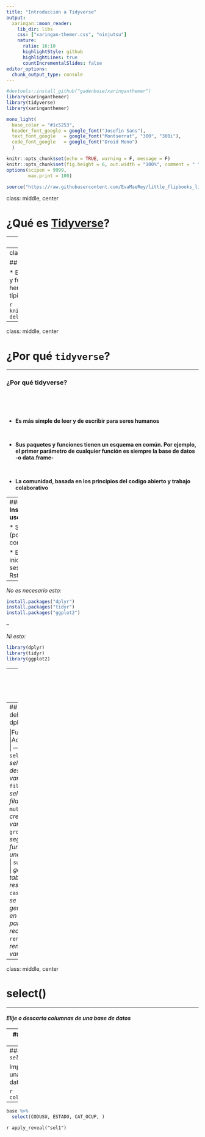 ```yaml
---
title: "Introducción a Tidyverse"
output:
  xaringan::moon_reader:
    lib_dir: libs
    css: ["xaringan-themer.css", "ninjutsu"]
    nature:
      ratio: 16:10
      highlightStyle: github
      highlightLines: true
      countIncrementalSlides: false
editor_options: 
  chunk_output_type: console
---
```


```r
#devtools::install_github("gadenbuie/xaringanthemer")
library(xaringanthemer)
library(tidyverse)
library(xaringanthemer)

mono_light(
  base_color = "#1c5253",
  header_font_google = google_font("Josefin Sans"),
  text_font_google   = google_font("Montserrat", "300", "300i"),
  code_font_google   = google_font("Droid Mono")
  )
```

```r
knitr::opts_chunk$set(echo = TRUE, warning = F, message = F)
knitr::opts_chunk$set(fig.height = 6, out.width = "100%", comment = " ", cache = T, dpi = 300)
options(scipen = 9999,
        max.print = 100)

source("https://raw.githubusercontent.com/EvaMaeRey/little_flipbooks_library/master/xaringan_reveal_parentheses_balanced.R")
```

class: middle, center

# ¿Qué es [Tidyverse](https://www.tidyverse.org/)?

---
class: middle, center

#### `Tidyverse` es una colección de paquetes de R, diseñados para la ciencia de datos. 
 
#### Todos los paquetes comparten una filosofía de diseño, gramática y estructuras de datos subyacentes.

```r
knitr::include_graphics("img/tidyverse.png")
```

---
class: middle, center

## Caja de herramientas

* El objetivo principal de sus paquetes y funciones es la de proveer herramientas para facilitar las tareas típicas de la ciencia de datos:

```r
knitr::include_graphics("img/circuito del dato.png")
```

---
class: middle, center

# ¿Por qué `tidyverse`?

---

### __¿Por qué tidyverse?__

<br><br>
<br>

- __Es más simple de leer y de escribir para seres humanos__

<br>

- __Sus paquetes y funciones tienen un esquema en común. Por ejemplo, el primer parámetro de cualquier función es siempre la base de datos -o data.frame-__

<br>

- __La comunidad, basada en los principios del codigo abierto y trabajo colaborativo__


---
### __Instalación y uso__

* Sólo una vez (por computadora):
```r
install.packages("tidyverse")
```

* En cada inicio de sesión de R o Rstudio:
```r
library(tidyverse)
```
 
--

_No es necesario esto:_

```r
install.packages("dplyr")
install.packages("tidyr")
install.packages("ggplot2")
```

--

_Ni esto:_
```r
library(dplyr)
library(tidyr)
library(ggplot2)
```

---
class: middle, center, inverse

```r
knitr::include_graphics("img/logo dplyr.png")
```

<br>

---
## Funciones del paquete dplyr:

|Función |Acción |
| :--- | ---:   |
| `select()`    | *selecciona o descarta variables*|
| `filter()`    | *selecciona filas*|
| `mutate()`    | *crea nuevas variables*|
| `group_by()`  | *segmenta en funcion de una variable*|
| `summarize()` | *genera una tabla de resúmen*|
| `case_when()` | *se usa generalmente en `mutate()`, para recodificar*|
| `rename()`    | *renombra variables*|

---
class: middle, center

# __select()__
***
#### _Elije o descarta columnas de una base de datos_

---
### Función _`select()`_

<br>

- Por la positiva:
```r
select(base_de_datos, 
       columna1, columna2, columna...x)
```

<br>

- Por la negativa (`-`):
```r
select(base_de_datos, 
       -columna1, -columna2, -columna...x)
```

---
#### Función _`select()`_

Importemos una base de datos:
```r
base <- read.table(file = "../data/base_juguete_t3_16.txt", sep = "|")
```

```r
colnames(base)
```

---

```r
base %>%
  select(CODUSU, ESTADO, CAT_OCUP, )
```

`r apply_reveal("sel1")`
